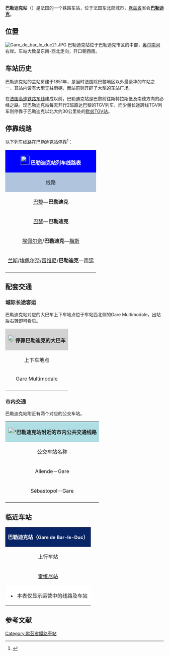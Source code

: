 {{Infobox station
| name          =[[File:Sncf-logo.svg|32x32px]]巴勒迪克站<br>Gare de Bar-le-Duc
| type          = [[法国铁路|法国铁路]]
| image = File:Bar-le-Duc - Gare SNCF.jpg
|image_caption = 巴勒迪克站正门
| address       = {{FRA}}[[默兹省|默兹省]][[巴勒迪克|巴勒迪克]]
| latd          = 48
| latm          = 46
| lats          = 25
| latNS         = N
| longd         = 5
| longm         = 10
| longs         = 02
| longEW        = E
| operator = [[File:Sncf-logo.svg|32x32px]]
| coordinates_display = yes
| iso_region    = FR
| line          = 
* [[巴黎－斯特拉斯堡铁路|巴黎－斯特拉斯堡铁路]] 
| platform      = 3
| tracks        = 5
| elevation = 186米
| opened        = 
* 1849年（临时站房）
* 1851年5月27日（正式站房）
| rebuilt =
| status = 使用中
| closed        = 
| passengers= 约40.2万人次<ref>{{Cite web|url=https://ressources.data.sncf.com/explore/dataset/frequentation-gares/?sort=voyageurs_2014&q=bar+le+duc|title=Fréquentation en gares|accessdate=2016-11-13|author=SNCF|date=|language=法语|publisher=SNCF Open Data|archive-date=2016-11-14|archive-url=https://web.archive.org/web/20161114004416/https://ressources.data.sncf.com/explore/dataset/frequentation-gares/?sort=voyageurs_2014&q=bar+le+duc|dead-url=no}}</ref>
| pass_year= 2015年
| station_type = 客运车站
| connections = 
* 默兹省城际客运
* 巴勒迪克城市公共交通
| route_map =
| map_locator   = 
| note =
}}

'''巴勒迪克站'''（{{lang-fr|Gare de Bar-le-Duc}}）是法国的一个铁路车站，位于法国东北部城市，[[默兹省|默兹省]]省会'''[[巴勒迪克|巴勒迪克]]'''。

==位置==
[[File:Gare_de_bar_le_duc21.JPG|thumb]]
巴勒迪克站位于巴勒迪克市区的中部，[[奥尔南河|奥尔南河]]右岸。车站大致呈东南-西北走向，开口朝西南。

==车站历史==

巴勒迪克站的主站房建于1851年，是当时法国除巴黎地区以外最豪华的车站之一，其站内设有大型无柱雨棚，而站前则开辟了大型的车站广场。

在[[法国高速铁路东线|法国高速铁路东线]]建成以前，巴勒迪克站是巴黎前往斯特拉斯堡及南德方向的必经之路。现巴勒迪克站每天开行2班直达巴黎的TGV列车，而少量长途跨线TGV列车则停靠于巴勒迪克以北大约30公里处的[[默兹TGV站|默兹TGV站]]。

== 停靠线路 ==

{{动态列表|最后更新时间：2016年6月19日。本章节内容仅供参考，不排除因施工或罢工而引发的临时性变更。欢迎修正和补充}}

以下列车线路在巴勒迪克站停靠<ref>{{Cite web|url=http://www.sncf.com/fr/gare/horaires/bar-le-duc|title=巴勒迪克站实时列车时刻表|accessdate=|author=SNCF|date=|language=法语|publisher=SNCF}}</ref>：

{| class="wikitable mw-collapsible" 
|colspan="5" style="background:#0000FF" align="center" |[[File:Sncf-logo.svg|28x28px]] <font color=#FFFFFF>'''巴勒迪克站列车线路表'''</font>
|-
!style="background:#B0C4DE"| 线路
!style="background:#B0C4DE"|车种
!style="background:#B0C4DE"|上一站
!style="background:#B0C4DE"|下一站
!style="background:#B0C4DE"|大致运行频率{{noteTag|name=noteA}}
|-
|[[巴黎东站|巴黎]]—'''巴勒迪克'''
| rowspan="1" align="center" |'''[[TGV|TGV]]'''
|[[维特里勒弗朗索瓦站|维特里勒弗朗索瓦]]
|（终点）
|每天1~2趟
|-
|[[巴黎东站|巴黎]]—'''巴勒迪克'''
| rowspan="3" align="center"|[[File:Logo_TER.svg|37x37px]]
|[[维特里勒弗朗索瓦站|维特里勒弗朗索瓦]]
|（终点）
|每天4趟左右
|-
|[[埃佩尔奈站|埃佩尔奈]]/'''巴勒迪克'''—[[梅斯城站|梅斯]]
|（起点）
|[[勒鲁维勒站|勒鲁维勒]]
|每天4趟左右
|-
|[[兰斯站|兰斯]]/[[埃佩尔奈站|埃佩尔奈]]/[[雷维尼站|雷维尼]]/'''巴勒迪克'''—[[南锡城站|南锡]]
|[[雷维尼站|雷维尼]]/（起点）
|[[南索瓦-通维勒站|南索瓦-通维勒]]
|[http://cdn.ter.sncf.com/medias/PDF/lorraine/FH-29-ligne-Nancy-Bar-le-Duc-Paris-du-03-avril-au-29-aout-2016-version-du-31-mars_tcm62-73439_tcm62-71028.pdf 每天2趟左右]{{dead link|date=2017年12月 |bot=InternetArchiveBot |fix-attempted=yes }}
|-
|colspan="5" style="background:#FFFFFF"|{{noteFoot|1=
{{noteTag|name=noteA|1=在本栏中，往返1次为"1趟"；除特别标明外，其数据仅工作日有效，周末及节假日列车数量可能会减少}}
}}
|}

==配套交通==

===城际长途客运===

巴勒迪克站对应的大巴车上下车地点位于车站西北侧的Gare Multimodale，出站后右转即可看见。

{| class="wikitable mw-collapsible" 
|colspan="3" align="center" style="background:#D3D3D3" |[[File:BSicon_BUS.svg|24x24px]]'''停靠巴勒迪克的大巴车'''
|-
!align="center" |上下车地点
!align="center" |运营单位
!align="center" |主要目的地{{noteTag|name=noteA}}
|-
| rowspan="3" align="center" |Gare Multimodale
|align="center" rowspan="2"|默兹省城际客运<br>[http://www.meuse.fr/index.php/ged/detail?group=198&doc=1989 RITM] {{Wayback|url=http://www.meuse.fr/index.php/ged/detail?group=198&doc=1989 |date=20170705064403 }}
|[[默兹TGV站|默兹TGV站]]{{noteTag|name=noteB}}
|-
|[[圣迪济耶|圣迪济耶]]、[[凡尔登|凡尔登]]、[[塞尔迈兹莱班_(马恩省)|塞尔迈兹莱班]]、[[贡德雷库尔莱沙托|贡德雷库尔莱沙托]]、[[巴尔鲁瓦地区利尼|利尼昂巴华]]{{noteTag|name=noteC}}
|-
|align="center" |[[SNCF|SNCF]]
|（''当某条铁路线施工或罢工时，SNCF可能会提供途径该线路沿途站点的大巴车''{{noteTag|name=noteB}}）
|-
|colspan="3" style="background:#FFFFFF"|{{noteFoot|1=
{{noteTag|name=noteA|1=本栏不包括可以联程中转前往的目的地}}
{{noteTag|name=noteB|1=其车票可与SNCF的同线路车票通用}}
{{noteTag|name=noteC|1=部分城际客运线路仅周一至五开行}}
}}
|}

===市内交通===

巴勒迪克站附近有两个对应的公交车站。

{| class="wikitable mw-collapsible" 
|colspan="3" align="center" style="background:#AFDFE4"|[[File:Bus-logo.svg|21x21px]]''''巴勒迪克站附近的市内公共交通线路'''
|-
!align="center" |公交车站名称
!align="center" |位置
!align="center" |停靠线路{{noteTag|name=noteA}}<ref>{{Cite web|url=http://www.bus-tub.com/_pdf/plan-tub-012015.pdf|title=巴勒迪克市区公交线路地图查询|accessdate=2016-06-19|author=TUB（巴勒迪克城市公共交通公司）|date=|language=法语|publisher=|archive-date=2016-06-20|archive-url=https://web.archive.org/web/20160620005457/http://www.bus-tub.com/_pdf/plan-tub-012015.pdf|dead-url=no}}</ref>
|-
|Allende－Gare
|巴勒迪克站西北侧
|2路、3路、4路
|-
|Sébastopol－Gare
|巴勒迪克站东南侧
|1路、2路、3路
|-
|colspan="3" style="background:#FFFFFF"|{{noteFoot|1=
{{noteTag|name=noteA|1=巴勒迪克市区内的公交线路在周日及节假日停运}}
}}
|}

==临近车站==

{|class="wikitable mw-collapsible" style="margin: 0 auto; width:42em;"
|colspan="3" style="background:#082567" align="center"|<font color=#FFFFFF>'''巴勒迪克站（<span style="font-size:11pt;">Gare de Bar-le-Duc</span>）'''</font>
|-
!上行车站
!线路
!下行车站
|-
|align="center" |[[雷维尼站|雷维尼站]]
|align="center" |'''[[巴黎－斯特拉斯堡铁路|巴黎－斯特拉斯堡铁路]]'''
|align="center" |[[南索瓦-通维勒站|南索瓦-通维勒站]]
|-
|colspan="3" style="background:#FFFFFF"|
*本表仅显示运营中的线路及车站
|}

== 参考文献 ==
{{Reflist}}

{{法国主要火车站列表}}

[[Category:默茲省鐵路車站|Category:默茲省鐵路車站]]